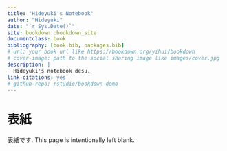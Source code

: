 ```yaml
--- 
title: "Hideyuki's Notebook"
author: "Hideyuki"
date: "`r Sys.Date()`"
site: bookdown::bookdown_site
documentclass: book
bibliography: [book.bib, packages.bib]
# url: your book url like https://bookdown.org/yihui/bookdown
# cover-image: path to the social sharing image like images/cover.jpg
description: |
  Hideyuki's notebook desu.
link-citations: yes
# github-repo: rstudio/bookdown-demo
---
```


# 表紙

表紙です. This page is intentionally left blank.
